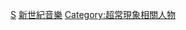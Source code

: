 {{Catnav|頁面分類|人类社会|生活|文化|音乐|音乐家}}
{{Catnav|頁面分類|人类社会|生活|娱乐|音乐|音乐家}}
{{Catnav|頁面分類|人类社会|文化|音乐|音乐家}}
{{Catnav|頁面分類|人类社会|文化|艺术|艺术家|音乐家}}
{{Catnav|頁面分類|人类社会|文化|娱乐|音乐|音乐家}}
{{Catnav|頁面分類|人类社会|人物|各職業人物|艺术家|音乐家}}
{{Catnav|頁面分類|人类社会|人物|各職業人物|音乐家}}
{{Catnav|頁面分類|人物|各職業人物|艺术家|音乐家}}
{{Catnav|頁面分類|人物|各職業人物|音乐家}}
{{Catnav|頁面分類|人文學科|艺术|表演藝術|音乐|音乐家}}
{{Catnav|頁面分類|人文學科|艺术|艺术家|音乐家}}

[[Category:依類型劃分的音樂家|S]]
[[Category:新世紀音樂|]]
[[Category:超常現象相關人物|Category:超常現象相關人物]]